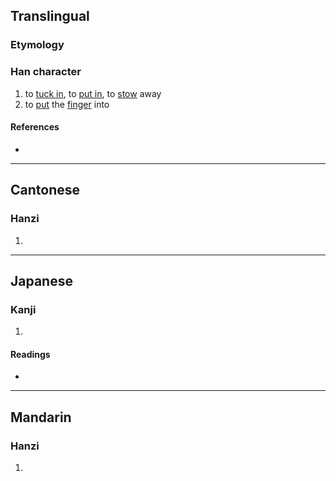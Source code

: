 {{character info}}
==Translingual==

===Etymology===
{{Han compound|厭|手|c1=p|c2=s|t2=hand|ls=psc}}

===Han character===
{{Han char|rn=64|rad=手|as=14|sn=17|four=|canj=MKQ|ids=⿱厭手}}

# to [[tuck in]], to [[put in]], to [[stow]] away
# to [[put]] the [[finger]] into

====References====
* {{Han ref|kx=0460.140|dkj=12867|dj=0809.040|hdz=31973.060|uh=64EA|ud=25834}}

----

==Cantonese==

===Hanzi===
{{yue-hanzi|jyut=[[ngaap3]]|y=ngaap3}}

# {{rfdef|yue|sort=手14}}

----

==Japanese==

===Kanji===
{{ja-kanji|grade=|rs=手14}}

# {{rfdef|ja|sort=手14}}

====Readings====
* {{ja-readings|on=[[よう]] (yō), [[ちょう]] (chō), [[じょう]] (jō), [[にょう]] (nyō), [[おう]] (ō), [[えん]] (en)|kun=[[おさえる]] (osaeru), [[もつ]] (motsu)}}

----

==Mandarin==

===Hanzi===
{{cmn-hanzi|pin=[[yè]] ([[ye4]]), [[huò]] ([[huo4]])|wg=yeh<sup>4</sup>, huo<sup>4</sup>}}

# {{rfdef|cmn|sort=手14}}